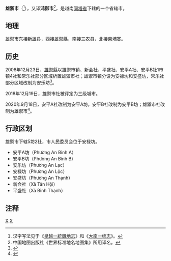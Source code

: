 {{Infobox Settlement
|name                   = 雄禦市
|settlement_type        = 省辖市
|official_name          = 
|other_name             = 
|native_name            = {{lang|vi|Thành phố Hồng Ngự}}
|nickname               = 
|motto                  = 
|image_skyline          = Thi xa hong ngu-quoc lo 841, dong thap - panoramio.jpg
|imagesize              = 
|image_caption          = 
|image_flag             = 
|flag_size              = 
|image_seal             = 
|seal_size              = 
|image_shield           = 
|shield_size            = 
|image_blank_emblem     = 
|blank_emblem_size      = 
|image_map              = {{Infobox mapframe|frame-width=250|zoom=10}}
|mapsize                = 
|map_caption            = 
|image_map1             = 
|mapsize1               = 
|map_caption1           = 
|pushpin_map            = Vietnam
|pushpin_label_position = bottom
|pushpin_map_caption    = 
|pushpin_map1           = 
|pushpin_label_position1= 
|pushpin_map_caption1   = 
|subdivision_type       = 国家
|subdivision_name       = {{flag|Vietnam}}
|subdivision_type1      = [[越南行政区划|省]]
|subdivision_name1      = [[同塔省|同塔省]]
|subdivision_type2      = 行政区划
|subdivision_name2      = 5坊2社
|subdivision_type3      = 
|subdivision_name3      = 
|seat_type              = 
|seat                   = 
|government_type        = 
|leader_title           = 
|leader_name            = 
|leader_title1          = 
|leader_name1           = 
|established_title      = 
|established_date       = 
|area_magnitude         = 
|unit_pref              = 
|area_footnotes         = 
|area_total_km2         = 121.84
|area_land_km2          = 
|area_water_km2         = 
|area_water_percent     = 
|area_urban_km2         = 
|area_metro_km2         = 
|population_as_of       = 2019年
|population_footnotes   = 
|population_note        = 
|population_total       = 101155
|population_density_km2 = auto
|population_metro             = 
|population_density_metro_km2 = 
|population_urban             = 
|population_density_urban_km2 = 
|timezone               = [[越南标准时间|越南标准时间]]
|utc_offset             = +7
|elevation_footnotes    = 
|elevation_m            = 
|coor_type              = 
|coordinates            = 
|postal_code_type       = 
|postal_code            = 
|area_code              = 
|website                = [http://txhongngu.dongthap.gov.vn 雄禦市电子信息门户网站]
|footnotes              = 
}}
'''雄禦市'''（{{vie|v='''Thành phố Hồng Ngự'''|hn=城庯雄禦}}<ref>汉字写法见于《[[皇越一統輿地志|皇越一統輿地志]]》和《[[大南一统志|大南一统志]]》。</ref>），又译'''鸿御市'''<ref>中国地图出版社《世界标准地名地图集》所用译名。</ref>，是越南[[同塔省|同塔省]]下辖的一个省辖市。

==地理==
雄禦市东接[[新雄县|新雄县]]，西接[[雄禦縣|雄禦縣]]，南接[[三农县_(同塔省)|三农县]]，北接[[柬埔寨|柬埔寨]]。

==历史==
2008年12月23日，[[雄禦縣|雄禦縣]]以雄禦市镇、新会社、平盛社、安平A社、安平B社1市镇4社和常乐社部分区域析置雄禦市社；雄禦市镇分设为安禄坊和安盛坊，常乐社部分区域改制为安乐坊<ref>{{Cite web |url=https://thuvienphapluat.vn/van-ban/Bat-dong-san/Nghi-dinh-08-ND-CP-de-nghi-dieu-chinh-dia-gioi-hanh-chinh-huyen-Hong-Ngu-thanh-lap-phuong-thuoc-tinh-Dong-Thap-84046.aspx |title=Nghị định 08/NĐ-CP về việc đề nghị điều chỉnh địa giới hành chính huyện Hồng Ngự để thành lập thị xã Hồng Ngự; thành lập phường thuộc thị xã Hồng Ngự, tỉnh Đồng Tháp |access-date=2020-04-05 |archive-date=2021-02-08 |archive-url=https://web.archive.org/web/20210208004920/https://thuvienphapluat.vn/van-ban/Bat-dong-san/Nghi-dinh-08-ND-CP-de-nghi-dieu-chinh-dia-gioi-hanh-chinh-huyen-Hong-Ngu-thanh-lap-phuong-thuoc-tinh-Dong-Thap-84046.aspx |dead-url=no }}</ref>。

2018年12月19日，雄禦市社被评定为三级城市。

2020年9月18日，安平A社改制为安平A坊，安平B社改制为安平B坊；雄禦市社改制为雄禦市<ref>{{Cite web |url=http://vanban.chinhphu.vn/portal/page/portal/chinhphu/hethongvanban?class_id=2&mode=detail&document_id=201175 |title=Nghị quyết số 1003/NQ-UBTVQH14 của ỦY BAN THƯỜNG VỤ QUỐC HỘI : Về việc thành lập phường An Bình A, phường An Bình B thuộc thị xã Hồng Ngự và thành phố Hồng Ngự thuộc tỉnh Đồng Tháp |access-date=2020-10-10 |archive-date=2021-02-08 |archive-url=https://web.archive.org/web/20210208004959/http://vanban.chinhphu.vn/portal/page/portal/chinhphu/hethongvanban?class_id=2&mode=detail&document_id=201175 |dead-url=no }}</ref>。

==行政区划==
雄禦市下辖5坊2社，市人民委员会位于安禄坊。
*安平A坊（Phường An Bình A）
*安平B坊（Phường An Bình B）
*安乐坊（Phường An Lạc）
*安禄坊（Phường An Lộc）
*安盛坊（Phường An Thạnh）
*新会社（Xã Tân Hội）
*平盛社（Xã Bình Thạnh）

==注释==
{{reflist}}

{{同塔省行政区划}}
{{越南九龙江三角洲之县市镇区域划分}}

[[Category:越南城市|X]]
[[Category:同塔省|X]]
